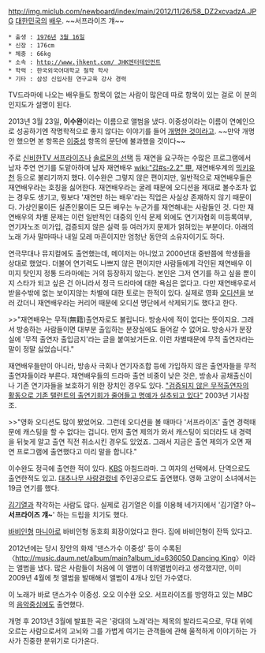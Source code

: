 http://img.miclub.com/newboard/index/main/2012/11/26/58_DZ2xcvadzA.JPG
[[대한민국]]의 [[배우]].
~~서프라이즈 걔~~

 * 출생 : [[1976년]] [[3월 16일]]
 * 신장 : 176cm
 * 체중 : 66kg
 * 소속 : [[http://www.jhkent.com/ JHK엔터테인먼트]]
 * 학력 : 한국외국어대학교 철학 학사
 * 기타 : 삼성 신입사원 연구교육 강사 경력

TV드라마에 나오는 배우들도 항목이 없는 사람이 많은데 따로 항목이 있는 걸로 이 분의 인지도가 설명이 된다.

2013년 3월 23일, '''이수완'''이라는 이름으로 앨범을 냈다. 이중성이라는 이름이 연예인으로 성공하기엔 작명학적으로 좋지 않다는 이야기를 들어 [http://news.naver.com/main/read.nhn?mode=LSD&mid=sec&sid1=106&oid=311&aid=0000204366 개명한 것이라고]. ~~만약 개명 안 했으면 본 항목은 [[이중성]] 항목의 문단에 불과했을 것이다~~ 

주로 [[신비한TV 서프라이즈]]나 [[솔로몬의 선택]] 등 재연을 요구하는 수많은 프로그램에서 남자 주연 연기를 도맡아하며 남자 재연배우 [[wiki:"갑#s-2.2" 甲]], 재연배우계의 [[믹키유천]] 등으로 불리기까지 했다. 이수완은 그렇지 않은 편이지만, 일반적으로 재연배우들은 재연배우라는 호칭을 싫어한다. 재연배우라는 굴레 때문에 오디션을 제대로 볼수조차 없는 경우도 생기고, 뭣보다 '재연만 하는 배우'라는 직업은 사실상 존재하지 않기 때문이다. 가상인물이든 실존인물이든 모든 배우는 누군가를 재연해내는 사람들인 것. 다만 재연배우의 차별 문제는 이런 일반적인 대중의 인식 문제 외에도 연기자협회 미등록여부, 연기자노조 미가입, 검증되지 않은 실력 등 여러가지 문제가 얽혀있는 부분이다. 아래의 노래 가사 말마따나 내일 모레 마흔이지만 엄청난 동안의 소유자이기도 하다.

연극무대나 뮤지컬에도 출연했는데, 메이저는 아니었고 2000년대 중반쯤에 학생들을 상대로 했었다. 더불어 연기력도 나쁘지 않은 편이지만 사람들에게 각인된 재연배우 이미지 탓인지 정통 드라마에는 거의 등장하지 않는다. 본인은 그저 연기를 하고 싶을 뿐이지 스타가 되고 싶은 건 아니라서 정극 드라마에 대한 욕심은 없다고. 다만 재연배우로서 받을수밖에 없는 보이지않는 차별에 대한 토로는 한적이 있다. 실제로 영화 [[오디션]]을 보러 갔더니 재연배우라는 커리어 때문에 오디션 명단에서 삭제되기도 했다고 한다.

>>"재연배우는 무적(無籍)출연자로도 불립니다. 방송사에 적이 없다는 뜻이지요. 그래서 방송하는 사람들이면 대부분 출입하는 분장실에도 들어갈 수 없어요. 방송사가 분장실에 '무적 출연자 출입금지'라는 글을 붙여놨거든요. 이런 차별때문에 무적 출연자라는 말이 정말 싫었습니다."

재연배우들만이 아니라, 방송사 극회나 연기자조합 등에 가입하지 않은 출연자들을 무적출연자들이라 부른다. 재연배우들의 드라마 출연 비중이 낮은 것은, 방송사 공채출신이나 기존 연기자들을 보호하기 위한 장치인 경우도 있다. [http://news.naver.com/main/read.nhn?mode=LSD&mid=sec&sid1=106&oid=038&aid=0000184294 "검증되지 않은 무적출연자의 활동으로 기존 탤런트의 출연기회가 줄어들고 명예가 실추되고 있다"] 2003년 기사참조.

>>"영화 오디션도 많이 봤었어요. 그런데 오디션을 볼 때마다 '서프라이즈' 출연 경력때문에 캐스팅을 할 수 없다는 겁니다. 먼저 출연 제의가 와서 캐스팅이 되더라도 내 경력을 뒤늦게 알고 출연 직전 취소시킨 경우도 있었죠. 그래서 지금은 출연 제의가 오면 재연 프로그램에 출연했다고 미리 말을 합니다."

이수완도 정극에 출연한 적이 있다. [[KBS]] 아침드라마. 그 여자의 선택에서. 단역으로도 출연한적도 있고. [[대추나무 사랑걸렸네]] 주인공으로도 출연했다. 영화 고양이 소녀에서는 19금 연기를 했다.

[[김기열]]과 착각하는 사람도 많다. 실제로 김기열은 이를 이용해 네가지에서 '김기열? 아~ '''서프라이즈 걔~'''' 하는 드립을 치기도 했다.

[[바비인형]] [[마니아]]로 바비인형 동호회 회장이었다고 한다. 집에 바비인형이 잔뜩 있다고.

2012년에는 당시 장안의 화제 '댄스가수 이중성' 등이 수록된 〈[[http://music.daum.net/album/main?album_id=636050 Dancing King]]〉이라는 앨범을 냈다. 많은 사람들이 처음에 이 앨범이 데뷔앨범이라고 생각했지만, 이미 2009년 4월에 첫 앨범을 발매해서 앨범이 4개나 있던 가수였다.

{{{#!html
<iframe width="560" height="315" src="http://www.youtube.com/embed/Qlj5sYMPh3Q" frameborder="0" allowfullscreen></iframe>
}}}
이 노래가 바로 댄스가수 이중성. 오오 이수완 오오. 서프라이즈를 방영하고 있는 MBC의 [[음악중심]]에도 출연했다.

개명 후 2013년 3월에 발표한 곡은 '광대의 노래'라는 제목의 발라드곡으로, 무대 위에 오르는 사람으로서의 고뇌와 그를 가볍게 여기는 관객들에 관해 울적하게 이야기하는 가사가 진중한 분위기로 다가온다.
